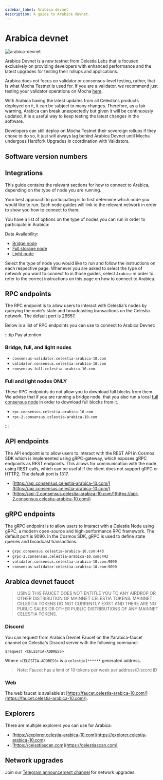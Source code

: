 ```yaml
---
sidebar_label: Arabica devnet
description: A guide to Arabica devnet.
---
```


# Arabica devnet


![arabica-devnet](../img/arabica-devnet.png)

Arabica Devnet is a new testnet from Celestia Labs that is focused
exclusively on providing developers with enhanced performance and
the latest upgrades for testing their rollups and applications.

Arabica does not focus on validator or consensus-level testing, rather,
that is what Mocha Testnet is used for. If you are a validator, we
recommend just testing your validator operations on Mocha [here](./mocha-testnet.mdx).

With Arabica having the latest updates from all Celestia's products deployed
on it, it can be subject to many changes. Therefore, as a fair warning,
Arabica can break unexpectedly but given it will be continuously updated,
it is a useful way to keep testing the latest changes in the software.

Developers can still deploy on Mocha Testnet their sovereign rollups if they
chose to do so, it just will always lag behind Arabica Devnet until Mocha
undergoes Hardfork Upgrades in coordination with Validators.

## Software version numbers

<ArabicaVersionTags arabicaVersions={arabicaVersions} constants={constants} />

## Integrations

This guide contains the relevant sections for how to connect to Arabica,
depending on the type of node you are running.

Your best approach to participating is to first determine which node
you would like to run. Each node guides will link to the relevant network
in order to show you how to connect to them.

You have a list of options on the type of nodes you can run in order to
participate in Arabica:

Data Availability:

- [Bridge node](./bridge-node.mdx)
- [Full storage node](./full-storage-node.mdx)
- [Light node](./light-node.mdx)

Select the type of node you would like to run and follow the instructions
on each respective page. Whenever you are asked to select the type of network
you want to connect to in those guides, select `Arabica` in order to refer
to the correct instructions on this page on how to connect to Arabica.

## RPC endpoints

The RPC endpoint is to allow users to interact with Celestia's nodes by
querying the node's state and broadcasting transactions on the
Celestia network. The default port is 26657.

Below is a list of RPC endpoints you can use to connect to Arabica Devnet:

:::tip Pay attention

### Bridge, full, and light nodes

- `consensus-validator.celestia-arabica-10.com`
- `validator.consensus.celestia-arabica-10.com`
- `consensus-full.celestia-arabica-10.com`

### Full and light nodes ONLY

These RPC endpoints do not allow you to download full blocks from
them. We advise that if you are running a bridge node, that you also
run a local [full consensus node](../full-consensus-node) in order to download full blocks from
it.

- `rpc.consensus.celestia-arabica-10.com`
- `rpc-2.consensus.celestia-arabica-10.com`

:::

## API endpoints

The API endpoint is to allow users to interact with the REST API in Cosmos
SDK which is implemented using gRPC-gateway, which exposes gRPC endpoints
as REST endpoints. This allows for communication with the node using REST
calls, which can be useful if the client does not support gRPC or HTTP2.
The default port is 1317.

- [https://api.consensus.celestia-arabica-10.com/](https://api.consensus.celestia-arabica-10.com/)
- [https://api-2.consensus.celestia-arabica-10.com/](https://api-2.consensus.celestia-arabica-10.com/)

## gRPC endpoints

The gRPC endpoint is to allow users to interact with a Celestia Node using
gRPC, a modern open-source and high-performance RPC framework. The default
port is 9090. In the Cosmos SDK, gRPC is used to define state queries and
broadcast transactions.

- `grpc.consensus.celestia-arabica-10.com:443`
- `grpc-2.consensus.celestia-arabica-10.com:443`
- `validator.consensus.celestia-arabica-10.com:9090`
- `consensus-validator.celestia-arabica-10.com:9090`

## Arabica devnet faucet

> USING THIS FAUCET DOES NOT ENTITLE YOU TO ANY AIRDROP OR OTHER
> DISTRIBUTION OF MAINNET CELESTIA TOKENS. MAINNET CELESTIA TOKENS
> DO NOT CURRENTLY EXIST AND THERE ARE NO PUBLIC SALES OR OTHER PUBLIC
> DISTRIBUTIONS OF ANY MAINNET CELESTIA TOKENS.

### Discord

You can request from Arabica Devnet Faucet on the #arabica-faucet channel on
Celestia's Discord server with the following command:

```text
$request <CELESTIA-ADDRESS>
```

Where `<CELESTIA-ADDRESS>` is a `celestia1******` generated address.

> Note: Faucet has a limit of 10 tokens per week per address/Discord ID

### Web

The web faucet is available at [https://faucet.celestia-arabica-10.com/](https://faucet.celestia-arabica-10.com/).

## Explorers

There are multiple explorers you can use for Arabica:

- [https://explorer.celestia-arabica-10.com](https://explorer.celestia-arabica-10.com)
- [https://celestiascan.com](https://celestiascan.com)

## Network upgrades

Join our [Telegram announcement channel](https://t.me/+smSFIA7XXLU4MjJh)
for network upgrades.
